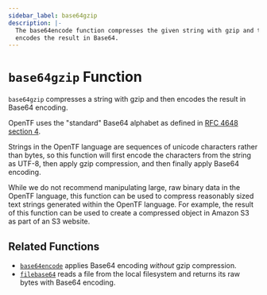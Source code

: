 ```yaml
---
sidebar_label: base64gzip
description: |-
  The base64encode function compresses the given string with gzip and then
  encodes the result in Base64.
---
```


# `base64gzip` Function

`base64gzip` compresses a string with gzip and then encodes the result in
Base64 encoding.

OpenTF uses the "standard" Base64 alphabet as defined in
[RFC 4648 section 4](https://tools.ietf.org/html/rfc4648#section-4).

Strings in the OpenTF language are sequences of unicode characters rather
than bytes, so this function will first encode the characters from the string
as UTF-8, then apply gzip compression, and then finally apply Base64 encoding.

While we do not recommend manipulating large, raw binary data in the OpenTF
language, this function can be used to compress reasonably sized text strings
generated within the OpenTF language. For example, the result of this
function can be used to create a compressed object in Amazon S3 as part of
an S3 website.

## Related Functions

* [`base64encode`](/opentf/language/functions/base64encode) applies Base64 encoding _without_
  gzip compression.
* [`filebase64`](/opentf/language/functions/filebase64) reads a file from the local filesystem
  and returns its raw bytes with Base64 encoding.

